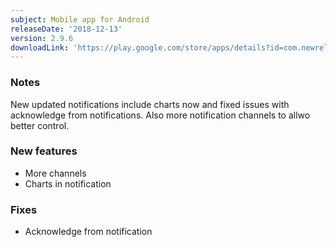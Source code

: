 ```yaml
---
subject: Mobile app for Android
releaseDate: '2018-12-13'
version: 2.9.6
downloadLink: 'https://play.google.com/store/apps/details?id=com.newrelic.rpm'
---
```


### Notes

New updated notifications include charts now and fixed issues with acknowledge from notifications. Also more notification channels to allwo better control.

### New features

* More channels
* Charts in notification

### Fixes

* Acknowledge from notification
